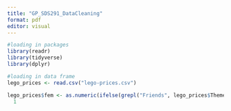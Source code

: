 ```yaml
---
title: "GP_SDS291_DataCleaning"
format: pdf
editor: visual
---
```

```r
#loading in packages
library(readr)
library(tidyverse)
library(dplyr)
```


```r
#loading in data frame
lego_prices <- read.csv("lego-prices.csv")
```

```r
lego_prices$fem <- as.numeric(ifelse(grepl("Friends", lego_prices$Theme))) 
  1
```

